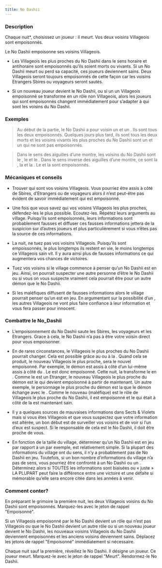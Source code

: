 ```yaml
---
title: No Dashii
---
```



<Role NO_DASHII header />

### Description

Chaque nuit*, choisissez un joueur : il meurt. Vos deux voisins Villageois sont empoisonnés.
 
Le No Dashii empoisonne ses voisins Villageois.

-   Les Villageois les plus proches du No Dashii dans le sens horaire et antihoraire sont empoisonnés qu’ils soient morts ou vivants. Si un No Dashii meurt ou perd sa capacité, ces joueurs deviennent sains. Deux Villageois seront toujours empoisonnés de cette façon car les voisins Etrangers Sbires ou voyageurs seront sautés.

-   Si un nouveau joueur devient le No Dashii, ou si un un Villageois empoisonné se transforme en un rôle non Villageois, alors les joueurs qui sont empoisonnés changent immédiatement pour s’adapter à qui sont les voisins du No Dashii.

### Exemples  

> Au début de la partie, le No Dashii a pour voisin un <Role CRIEUR /> et un <Role CHARMEUR_DE_SERPENT />. Ils sont tous les deux empoisonnés. Quelques jours plus tard, ils sont tous les deux morts et les voisins vivants les plus proches du No Dashii sont un <Role HORLOGER /> et un <Role BARBIER /> qui ne sont pas empoisonnés.

> Dans le sens des aiguilles d’une montre, les voisins du No Dashii sont le <Role FAUSSAIRE />, le <Role MATHEMATICIEN /> et le <Role SAGE />. Dans le sens inverse des aiguilles d’une montre, ce sont la <Role SORCIERE />, la <Role BETE_DE_FOIRE /> et la <Role COUTURIERE />. Le <Role FAUSSAIRE /> et la <Role COUTURIERE /> sont empoisonnés.

### Mécaniques et conseils

- Trouver qui sont vos voisins Villageois. Vous pourriez être assis à côté de Sbires, d’Etrangers ou de voyageurs alors il n’est peut-être pas évident de savoir immédiatement qui est empoisonné.

- Une fois que vous savez qui vos voisins Villageois les plus proches, défendez-les le plus possible. Ecoutez-les. Répétez leurs arguments au village. Puisqu’ils sont empoisonnés, leurs informations sont probablement fausses et diffuser ces fausses informations jettera de la suspicion sur d’autres joueurs et plus particulièrement si vous n’êtes pas la source de ces informations.
 
- La nuit, ne tuez pas vos voisins Villageois. Puisqu’ils sont empoissonnés, le plus longtemps ils restent en vie, le moins longtemps ce Villageois sain vit. Il y aura ainsi plus de fausses informations ce qui augmentera vos chances de victoires.

- Tuez vos voisins si le village commence à penser qu’un No Dashii est en jeu. Ainsi, on pourrait suspecter une autre personne d’être le No Dashii ou si vous on vous suspecte vraiment cela pourrait être pour un autre démon que le No Dashii.

- Si les maléfiques diffusent de fausses informations alors le village pourrait penser qu’un <Role VORTOX /> est en jeu. En argumentant sur la possibilité d’un <Role VORTOX />, les autres Villageois ne vont plus faire confiance à leur information et vous fera passer pour innocent.

### Combattre le No_Dashii

- L’empoisonnement du No Dashii saute les Sbires, les voyageurs et les Etrangers. Grace à cela, le No Dashii n’a pas à être votre voisin direct pour vous empoisonner.

- En de rares circonstances, le Villageois le plus proches du No Dashii pourrait changer. Cela est possible grâce au <Role BARBIER /> ou à la <Role VIEILLE_CHOUETTE />. Quand cela se produit, le nouveau Villageois le plus proche, sera le nouvel empoisonné. Par exemple, le démon est assis à côté d’un <Role FLEURISTE /> lui-même assis à côté du <Role SAVANT />. Le <Role FLEURISTE /> est donc empoisonné. Cette nuit, la <Role VIEILLE_CHOUETTE /> transforme le <Role FLEURISTE /> en <Role MALADROIT />. Comme le <Role MALADROIT /> est un Etranger, le nouveau Villageois le plus proche du démon est le <Role SAVANT /> qui devient empoisonné à partir de maintenant. Un autre exemple, le personnage le plus proche du démon est la <Role SORCIERE /> que le démon échange avec le <Role CHARMEUR_DE_SERPENT />. Comme le nouveau <Role CHARMEUR_DE_SERPENT /> (maléfique) est le rôle de Villageois le plus proche du No Dashii, il est empoisonné et le <Role MATHEMATICIEN /> qui était à côté de la <Role SORCIERE /> est maintenant sain.

- Il y a quelques sources de mauvaises informations dans Sects & Violets mais si vous êtes Villageois et que vous suspectez que votre information est altérée, un bon début est de surveiller vos voisins et de voir si l’un d’eux est suspect. Si le responsable de cela est le No Dashii, il doit être proche de vous.

- En fonction de la taille du village, déterminer qu’un No Dashii est en jeu par rapport à un <Role VIGORMORTIS /> par exemple, est relativement simple. Si la plupart des informations du village ont du sens, il n’y a probablement pas de No Dashii en jeu. Toutefois, si un bon nombre d’informations du village n’a pas de sens, vous pourriez être confronté à un No Dashii ou un <Role VORTOX />. Déterminez alors si TOUTES les informations sont biaisées ou « juste » LA PLUPART peut faire la différence entre une victoire et une défaite si mémorable qu’elle sera encore citée dans les années à venir.

### Comment conter?

En préparant le grimoire la première nuit, les deux Villageois voisins du No Dashii sont empoisonnés. Marquez-les avec le jeton de rappel "Empoisonné". 

Si un Villageois empoisonné par le No Dashii devient un rôle qui n’est pas Villageois ou que le No Dashii devient un autre rôle ou si un nouveau joueur devient le No Dashii, les nouveaux voisins Villageois du No Dashii deviennent empoisonnés et les anciens voisins deviennent sains. Déplacez les jetons de rappel "Empoisonné" immédiatement si nécessaire.

Chaque nuit sauf la première, réveillez le No Dashii. Il désigne un joueur. Ce joueur meurt. Marquez-le avec le jeton de rappel "Meurt". Rendormez-le No Dashii.
